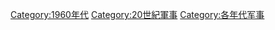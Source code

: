 [[Category:1960年代|Category:1960年代]]
[[Category:20世紀軍事|Category:20世紀軍事]]
[[Category:各年代军事|Category:各年代军事]]